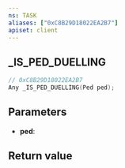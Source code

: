 ```yaml
---
ns: TASK
aliases: ["0xC8B29D18022EA2B7"]
apiset: client
---
```

## _IS_PED_DUELLING

```c
// 0xC8B29D18022EA2B7
Any _IS_PED_DUELLING(Ped ped);
```


## Parameters
* **ped**:

## Return value